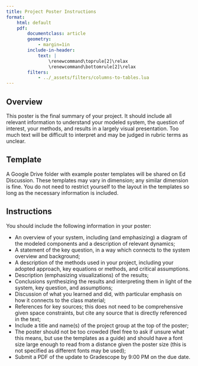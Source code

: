 ```yaml
---
title: Project Poster Instructions
format:
    html: default
    pdf:
        documentclass: article
        geometry:
            - margin=1in  
        include-in-header:
            text: |
                \renewcommand\toprule[2]\relax
                \renewcommand\bottomrule[2]\relax
        filters:
            - ../_assets/filters/columns-to-tables.lua
---
```


## Overview

This poster is the final summary of your project. It should include all relevant information to understand your modeled system, the question of interest, your methods, and results in a largely visual presentation. Too much text will be difficult to interpret and may be judged in rubric terms as unclear.

## Template

A Google Drive folder with example poster templates will be shared on Ed Discussion. These templates may vary in dimension; any similar dimension is fine. You do not need to restrict yourself to the layout in the templates so long as the necessary information is included.

## Instructions

You should include the following information in your poster:

- An overview of your system, including (and emphasizing) a diagram of the modeled components and a description of relevant dynamics;
- A statement of the key question, in a way which connects to the system overview and background;
- A description of the methods used in your project, including your adopted approach, key equations or methods, and critical assumptions.
- Description (emphasizing visualizations) of the results;
- Conclusions synthesizing the results and interpreting them in light of the system, key question, and assumptions;
- Discussion of what you learned and did, with particular emphasis on how it connects to the class material;
- References for key sources; this does not need to be comprehensive given space constraints, but cite any source that is directly referenced in the text;
- Include a title and name(s) of the project group at the top of the poster;
- The poster should not be too crowded (feel free to ask if unsure what this means, but use the templates as a guide) and should have a font size large enough to read from a distance given the poster size (this is not specified as different fonts may be used);
- Submit a PDF of the update to Gradescope by 9:00 PM on the due date. 